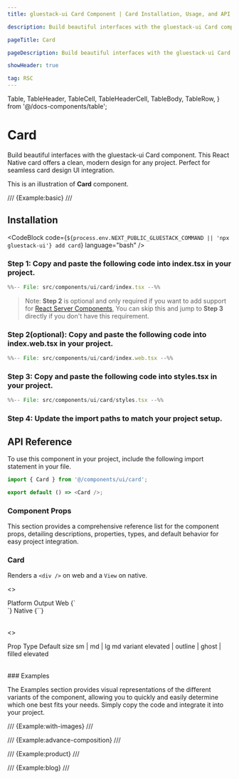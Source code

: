 ```yaml
---
title: gluestack-ui Card Component | Card Installation, Usage, and API

description: Build beautiful interfaces with the gluestack-ui Card component. This React Native card offers a clean, modern design for any project. Perfect for seamless card design UI integration.

pageTitle: Card

pageDescription: Build beautiful interfaces with the gluestack-ui Card component. This React Native card offers a clean, modern design for any project. Perfect for seamless card design UI integration.

showHeader: true

tag: RSC
---
```


  Table,
  TableHeader,
  TableCell,
  TableHeaderCell,
  TableBody,
  TableRow,
} from '@/docs-components/table';

# Card

Build beautiful interfaces with the gluestack-ui Card component. This React Native card offers a clean, modern design for any project. Perfect for seamless card design UI integration.

This is an illustration of **Card** component.

/// {Example:basic} ///

## Installation

<Tabs>
  <TabItem label="CLI">

<CodeBlock code={`${process.env.NEXT_PUBLIC_GLUESTACK_COMMAND || 'npx gluestack-ui'} add card`} language="bash" />
  </TabItem>
  <TabItem label="Manual">

### Step 1: Copy and paste the following code into index.tsx in your project.


```jsx
%%-- File: src/components/ui/card/index.tsx --%%
```
> Note: **Step 2** is optional and only required if you want to add support for [React Server Components](https://vercel.com/blog/understanding-react-server-components), You can skip this and jump to **Step 3** directly if you don't have this requirement.

### Step 2(optional): Copy and paste the following code into index.web.tsx in your project.

```jsx
%%-- File: src/components/ui/card/index.web.tsx --%%
```

### Step 3: Copy and paste the following code into styles.tsx in your project.

```jsx
%%-- File: src/components/ui/card/styles.tsx --%%
```

### Step 4: Update the import paths to match your project setup.

</TabItem>
</Tabs>


## API Reference

To use this component in your project, include the following import statement in your file.

```ts
import { Card } from '@/components/ui/card';
```

```ts
export default () => <Card />;
```

### Component Props

This section provides a comprehensive reference list for the component props, detailing descriptions, properties, types, and default behavior for easy project integration.

### Card

Renders a `<div />` on web and a `View` on native.

<>
  <Table>
    <TableHeader>
      <TableRow>
        <TableHeaderCell>Platform</TableHeaderCell>
        <TableHeaderCell>Output</TableHeaderCell>
      </TableRow>
    </TableHeader>
    <TableBody>
      <TableRow>
        <TableCell>
          <InlineCode>Web</InlineCode>
        </TableCell>
        <TableCell>{`<div />`}</TableCell>
      </TableRow>
      <TableRow>
        <TableCell>
          <InlineCode>Native</InlineCode>
        </TableCell>
        <TableCell>{`<View />`}</TableCell>
      </TableRow>
    </TableBody>
  </Table>
</>

<>
  <Table>
    <TableHeader>
      <TableRow>
        <TableHeaderCell>Prop</TableHeaderCell>
        <TableHeaderCell>Type</TableHeaderCell>
        <TableHeaderCell>Default</TableHeaderCell>
      </TableRow>
    </TableHeader>
    <TableBody>
      <TableRow>
        <TableCell>
          <InlineCode>size</InlineCode>
        </TableCell>
        <TableCell>sm | md | lg</TableCell>
        <TableCell>md</TableCell>
      </TableRow>
      <TableRow>
        <TableCell>
          <InlineCode>variant</InlineCode>
        </TableCell>
        <TableCell>elevated | outline | ghost | filled</TableCell>
        <TableCell>elevated</TableCell>
      </TableRow>
    </TableBody>
  </Table>
</>
### Examples

The Examples section provides visual representations of the different variants of the component, allowing you to quickly and easily determine which one best fits your needs. Simply copy the code and integrate it into your project.

/// {Example:with-images} ///

/// {Example:advance-composition} ///

/// {Example:product} ///

/// {Example:blog} ///

